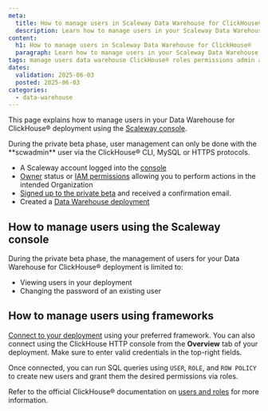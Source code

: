 ```yaml
---
meta:
  title: How to manage users in Scaleway Data Warehouse for ClickHouse®
  description: Learn how to manage users in your Scaleway Data Warehouse for ClickHouse® deployment.
content:
  h1: How to manage users in Scaleway Data Warehouse for ClickHouse®
  paragraph: Learn how to manage users in your Scaleway Data Warehouse for ClickHouse® deployment.
tags: manage users data warehouse ClickHouse® roles permissions admin administrator user
dates:
  validation: 2025-06-03
  posted: 2025-06-03
categories:
  - data-warehouse
---
```


This page explains how to manage users in your Data Warehouse for ClickHouse® deployment using the [Scaleway console](https://console.scaleway.com/).

<Message type="note">
During the private beta phase, user management can only be done with the **scwadmin** user via the ClickHouse® CLI, MySQL or HTTPS protocols.
</Message>

<Macro id="requirements" />

- A Scaleway account logged into the [console](https://console.scaleway.com)
- [Owner](/iam/concepts/#owner) status or [IAM permissions](/iam/concepts/#permission) allowing you to perform actions in the intended Organization
- [Signed up to the private beta](https://www.scaleway.com/fr/betas/) and received a confirmation email.
- Created a [Data Warehouse deployment](/data-warehouse/how-to/create-deployment/)

## How to manage users using the Scaleway console

During the private beta phase, the management of users for your Data Warehouse for ClickHouse® deployment is limited to:
- Viewing users in your deployment
- Changing the password of an existing user

## How to manage users using frameworks

[Connect to your deployment](/data-warehouse/how-to/connect-applications/) using your preferred framework. 
    <Message type="tip">
    You can also connect using the ClickHouse HTTP console from the **Overview** tab of your deployment. Make sure to enter valid credentials in the top-right fields.
    </Message>

Once connected, you can run SQL queries using `USER`, `ROLE`, and `ROW POLICY` to create new users and grant them the desired permissions via roles.

Refer to the official ClickHouse® documentation on [users and roles](https://clickhouse.com/docs/sql-reference/statements/create/user) for more information.